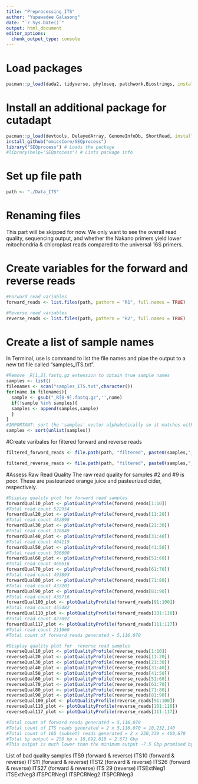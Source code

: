 ```yaml
---
title: "Preprocessing_ITS"
author: "Yupawadee Galasong"
date: "`r Sys.Date()`"
output: html_document
editor_options: 
  chunk_output_type: console
---
```

# Load packages
```r
pacman::p_load(dada2, tidyverse, phyloseq, patchwork,Biostrings, install = FALSE)
```
# Install an additional package for cutadapt

```r
pacman::p_load(devtools, DelayedArray, GenomeInfoDb, ShortRead, install = FALSE)
install_github("omicsCore/SEQprocess")
library("SEQprocess") # Loads the package
#library(help="SEQprocess") # Lists package info
```

# Set up file path
```r
path <- "./Data_ITS"
```

# Renaming files
This part will be skipped for now. We only want to see the overall read quality,
sequencing output, and whether the Nakano primers yield lower mitochondria & chloroplast reads
compared to the universal 16S primers.

# Create variables for the forward and reverse reads
```r
#Forward read variables
forward_reads <- list.files(path, pattern = "R1", full.names = TRUE)

#Reverse read variables 
reverse_reads <- list.files(path, pattern = "R2", full.names = TRUE)
```

# Create a list of sample names
In Terminal, use ls command to list the file names and pipe the output to a new
txt file called "samples_ITS.txt".
```r
#Remove _R[1,2].fastq.gz extension to obtain true sample names
samples <- list()
filenames <- scan("samples_ITS.txt",character())
for(name in filenames){
  sample <- gsub("_R[0-9].fastq.gz",'',name)
  if(!sample %in% samples){
  samples <- append(samples,sample)
  }
}
#IMPORTANT: sort the 'samples' vector alphabetically so it matches with how R list the files in the path
samples <- sort(unlist(samples))
```

#Create varibales for filtered forward and reverse reads
```r
filtered_forward_reads <- file.path(path, "filtered", paste0(samples,"_R1_filtered.fastq.gz"))

filtered_reverse_reads <- file.path(path, "filtered", paste0(samples,"_R2_filtered.fastq.gz"))
```


#Assess Raw Read Quality
The raw read quality for samples #2 and #9 is poor. These are pasteurized orange juice and pasteurized cider, respectively.
```r
#Display quality plot for forward read samples
forwardQual10_plot <- plotQualityProfile(forward_reads[1:10])
#Total read count 522954
forwardQual20_plot <- plotQualityProfile(forward_reads[11:20])
#Total read count 482898
forwardQual30_plot <- plotQualityProfile(forward_reads[21:30])
#Total read count 378849
forwardQual40_plot <- plotQualityProfile(forward_reads[31:40])
#Total read count 404119
forwardQual50_plot <- plotQualityProfile(forward_reads[41:50])
#Total read count 396690
forwardQual60_plot <- plotQualityProfile(forward_reads[51:60])
#Total read count 469516
forwardQual70_plot <- plotQualityProfile(forward_reads[61:70])
#Total read count 493893
forwardQual80_plot <- plotQualityProfile(forward_reads[71:80])
#Total read count 437201
forwardQual90_plot <- plotQualityProfile(forward_reads[81:90])
#Total read count 435716
forwardQual100_plot <- plotQualityProfile(forward_reads[91:100])
#Total read count 455482
forwardQual110_plot <- plotQualityProfile(forward_reads[101:110])
#Total read count 427092
forwardQual117_plot <- plotQualityProfile(forward_reads[111:117])
#Total read count 211660
#Total count of forward reads generated = 5,116,070

#Display quality plot for  reverse read samples
reverseQual10_plot <- plotQualityProfile(reverse_reads[1:10])
reverseQual20_plot <- plotQualityProfile(reverse_reads[11:20])
reverseQual30_plot <- plotQualityProfile(reverse_reads[21:30])
reverseQual40_plot <- plotQualityProfile(reverse_reads[31:40])
reverseQual50_plot <- plotQualityProfile(reverse_reads[41:50])
reverseQual60_plot <- plotQualityProfile(reverse_reads[51:60])
reverseQual70_plot <- plotQualityProfile(reverse_reads[61:70])
reverseQual80_plot <- plotQualityProfile(reverse_reads[71:80])
reverseQual90_plot <- plotQualityProfile(reverse_reads[81:90])
reverseQual100_plot <- plotQualityProfile(reverse_reads[91:100])
reverseQual110_plot <- plotQualityProfile(reverse_reads[101:110])
reverseQual117_plot <- plotQualityProfile(reverse_reads[111:117])

#Total count of forward reads generated = 5,116,070
#Total count of ITS reads generated = 2 x 5,116,070 = 10,232,140
#Total count of 16S (subset) reads generated = 2 x 230,339 = 460,678
#Total bp output = 250 bp x 10,692,818 = 2.673 Gbp
#This output is much lower than the minimum output ~7.5 Gbp promised by Illumina

```
List of bad quality samples
ITS9 (forward & reverse)
ITS10 (forward & reverse)
ITS11 (forward & reverse)
ITS12 (forward & reverse)
ITS26 (forward & reverse)
ITS27 (forward & reverse)
ITS 29 (reverse)
ITSExtNeg1
ITSExtNeg3
ITSPCRNeg1
ITSPCRNeg2
ITSPCRNeg3